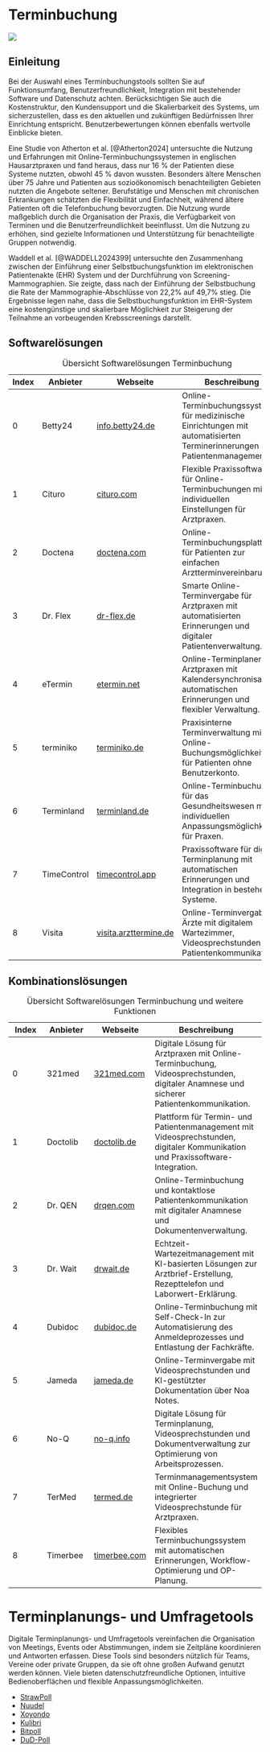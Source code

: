 # Terminbuchung

::: {.content-visible when-format="html"}

![](https://badgen.net/badge/DiLoB%20geprüft/Ja/green?icon=github)

:::

## Einleitung

Bei der Auswahl eines Terminbuchungstools sollten Sie auf Funktionsumfang, Benutzerfreundlichkeit, Integration mit bestehender Software und Datenschutz achten. Berücksichtigen Sie auch die Kostenstruktur, den Kundensupport und die Skalierbarkeit des Systems, um sicherzustellen, dass es den aktuellen und zukünftigen Bedürfnissen Ihrer Einrichtung entspricht. Benutzerbewertungen können ebenfalls wertvolle Einblicke bieten.

Eine Studie von Atherton et al. [@Atherton2024] untersuchte die Nutzung und Erfahrungen mit Online-Terminbuchungssystemen in englischen Hausarztpraxen und fand heraus, dass nur 16 % der Patienten diese Systeme nutzten, obwohl 45 % davon wussten. Besonders ältere Menschen über 75 Jahre und Patienten aus sozioökonomisch benachteiligten Gebieten nutzten die Angebote seltener. Berufstätige und Menschen mit chronischen Erkrankungen schätzten die Flexibilität und Einfachheit, während ältere Patienten oft die Telefonbuchung bevorzugten. Die Nutzung wurde maßgeblich durch die Organisation der Praxis, die Verfügbarkeit von Terminen und die Benutzerfreundlichkeit beeinflusst. Um die Nutzung zu erhöhen, sind gezielte Informationen und Unterstützung für benachteiligte Gruppen notwendig.

Waddell et al. [@WADDELL2024399] untersuchte den Zusammenhang zwischen der Einführung einer Selbstbuchungsfunktion im elektronischen Patientenakte (EHR) System und der Durchführung von Screening-Mammographien. Sie zeigte, dass nach der Einführung der Selbstbuchung die Rate der Mammographie-Abschlüsse von 22,2% auf 49,7% stieg. Die Ergebnisse legen nahe, dass die Selbstbuchungsfunktion im EHR-System eine kostengünstige und skalierbare Möglichkeit zur Steigerung der Teilnahme an vorbeugenden Krebsscreenings darstellt.

## Softwarelösungen

| Index | Anbieter | Webseite | Beschreibung |
|---|---|---|---|
| 0 | Betty24 | [info.betty24.de](https://info.betty24.de/) | Online-Terminbuchungssystem für medizinische Einrichtungen mit automatisierten Terminerinnerungen und Patientenmanagement. |
| 1 | Cituro | [cituro.com](https://www.cituro.com/praxis-software) | Flexible Praxissoftware für Online-Terminbuchungen mit individuellen Einstellungen für Arztpraxen. |
| 2 | Doctena | [doctena.com](https://www.doctena.com/de/) | Online-Terminbuchungsplattform für Patienten zur einfachen Arztterminvereinbarung. |
| 3 | Dr. Flex | [dr-flex.de](https://dr-flex.de/aerzte) | Smarte Online-Terminvergabe für Arztpraxen mit automatisierten Erinnerungen und digitaler Patientenverwaltung. |
| 4 | eTermin | [etermin.net](https://www.etermin.net/online-terminplaner-arzt) | Online-Terminplaner für Arztpraxen mit Kalendersynchronisation, automatischen Erinnerungen und flexibler Verwaltung. |
| 5 | terminiko | [terminiko.de](https://www.terminiko.de/) | Praxisinterne Terminverwaltung mit Online-Buchungsmöglichkeiten für Patienten ohne Benutzerkonto. |
| 6 | Terminland | [terminland.de](https://www.terminland.de/branchen/gesundheitswesen/) | Online-Terminbuchung für das Gesundheitswesen mit individuellen Anpassungsmöglichkeiten für Praxen. |
| 7 | TimeControl | [timecontrol.app](https://timecontrol.app/) | Praxissoftware für digitale Terminplanung mit automatischen Erinnerungen und Integration in bestehende Systeme. |
| 8 | Visita | [visita.arzttermine.de](https://visita.arzttermine.de/) | Online-Terminvergabe für Ärzte mit digitalem Wartezimmer, Videosprechstunden und Patientenkommunikation. |

: Übersicht Softwarelösungen Terminbuchung

## Kombinationslösungen

| Index | Anbieter | Webseite | Beschreibung |
|---|---|---|---|
| 0 | 321med | [321med.com](https://321med.com/de) | Digitale Lösung für Arztpraxen mit Online-Terminbuchung, Videosprechstunden, digitaler Anamnese und sicherer Patientenkommunikation. |
| 1 | Doctolib | [doctolib.de](https://info.doctolib.de/) | Plattform für Termin- und Patientenmanagement mit Videosprechstunden, digitaler Kommunikation und Praxissoftware-Integration. |
| 2 | Dr. QEN | [drqen.com](https://drqen.com/) | Online-Terminbuchung und kontaktlose Patientenkommunikation mit digitaler Anamnese und Dokumentenverwaltung. |
| 3 | Dr. Wait | [drwait.de](https://www.drwait.de/) | Echtzeit-Wartezeitmanagement mit KI-basierten Lösungen zur Arztbrief-Erstellung, Rezepttelefon und Laborwert-Erklärung. |
| 4 | Dubidoc | [dubidoc.de](https://www.dubidoc.de/) | Online-Terminbuchung mit Self-Check-In zur Automatisierung des Anmeldeprozesses und Entlastung der Fachkräfte. |
| 5 | Jameda | [jameda.de](https://pro.jameda.de/) | Online-Terminvergabe mit Videosprechstunden und KI-gestützter Dokumentation über Noa Notes. |
| 6 | No-Q | [no-q.info](https://www.no-q.info/) | Digitale Lösung für Terminplanung, Videosprechstunden und Dokumentverwaltung zur Optimierung von Arbeitsprozessen. |
| 7 | TerMed | [termed.de](https://www.termed.de/reserve) | Terminmanagementsystem mit Online-Buchung und integrierter Videosprechstunde für Arztpraxen. |
| 8 | Timerbee | [timerbee.com](https://www.timerbee.com/) | Flexibles Terminbuchungssystem mit automatischen Erinnerungen, Workflow-Optimierung und OP-Planung. |

: Übersicht Softwarelösungen Terminbuchung und weitere Funktionen

# Terminplanungs- und Umfragetools

Digitale Terminplanungs- und Umfragetools vereinfachen die Organisation von Meetings, Events oder Abstimmungen, indem sie Zeitpläne koordinieren und Antworten erfassen. Diese Tools sind besonders nützlich für Teams, Vereine oder private Gruppen, da sie oft ohne großen Aufwand genutzt werden können. Viele bieten datenschutzfreundliche Optionen, intuitive Bedienoberflächen und flexible Anpassungsmöglichkeiten.

- [StrawPoll](https://strawpoll.com/de/meetings/)
- [Nuudel](https://nuudel.digitalcourage.de/)
- [Xoyondo](https://xoyondo.com/dp/example_de)
- [Kulibri](https://kulibri.com/de/kulibri-beispiele)
- [Bitpoll](https://bitpoll.de/)
- [DuD-Poll](https://dud-poll.inf.tu-dresden.de/coffeebreak/)
